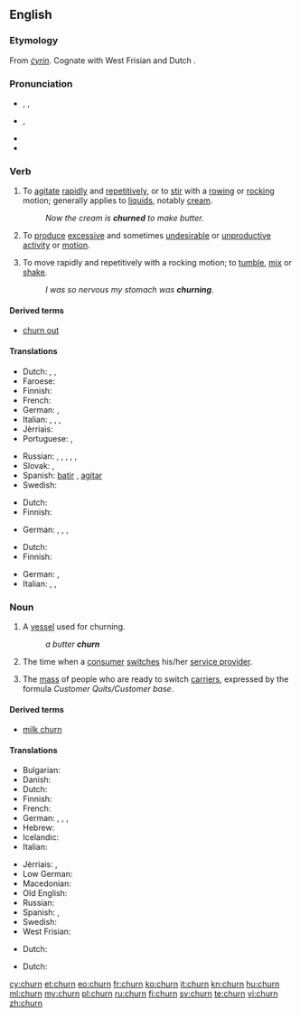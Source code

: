 ==English==

===Etymology===
From {{etyl|ang|en}} ''[[cyrin|ċyrin]]''. Cognate with West Frisian {{term|tsjerne|lang=fy}} and Dutch {{term|karnen|lang=nl}}.

===Pronunciation===
* {{a|UK}} {{enPR|chû(r)n}}, {{IPA|/tʃɜː(r)n/}}, {{X-SAMPA|/tS3:(r)n/}}
* {{a|US}} {{IPA|/tʃɚn/}}, {{X-SAMPA|/tS@`n/}}
* {{audio|en-us-churn.ogg|Audio (US)}}
* {{rhymes|ɜː(r)n}}

===Verb===
{{en-verb}}

# {{transitive}} To [[agitate]] [[rapid]]ly and [[repetitive]]ly, or to [[stir]] with a [[row]]ing or [[rock]]ing motion; generally applies to [[liquid]]s, notably [[cream]].
#: ''Now the cream is '''churned''' to make butter.''
# {{transitive|figuratively}} To [[produce]] [[excessive]] and sometimes [[undesirable]] or [[unproductive]] [[activity]] or [[motion]].
# {{intransitive}} To move rapidly and repetitively with a rocking motion; to [[tumble]], [[mix]] or [[shake]].
#: ''I was so nervous my stomach was '''churning'''.''

====Derived terms====
* [[churn out]]

====Translations====
{{trans-top|agitate rapidly}}
* Dutch: {{t+|nl|karnen}} {{qualifier|butter}}, {{t-|nl|agiteren}}, {{qualifier|fluid}}
* Faroese: {{t-|fo|kirna}}
* Finnish: {{t+|fi|kirnuta}}
* French: {{t+|fr|baratter}}
* German: {{t-|de|durchschütteln}}, {{t-|de|aufwühlen}}
* Italian: {{t-|it|frullare}}, {{t+|it|sbattere}}, {{t-|it|ribollire}}, {{t-|it|spumeggiare}}
* Jèrriais: {{tø|roa-jer|pêtri}}
* Portuguese: {{t+|pt|agitar}}, {{t+|pt|bater}}
{{trans-mid}}
* Russian: {{qualifier|creamy substance}} {{t+|ru|взбивать|tr=vzbivátʹ|sc=Cyrl}} {{impf}}, {{t+|ru|взбить|tr=vzbitʹ|sc=Cyrl}} {{pf.}}, {{qualifier|liquid}} {{t+|ru|взбалтывать|tr=vzbáltyvatʹ|sc=Cyrl}} {{impf}}, {{t+|ru|взболтать|tr=vzboltátʹ|sc=Cyrl}} {{pf.}}, {{qualifier|butter}} {{t+|ru|сбивать|tr=sbivátʹ|sc=Cyrl}} {{impf}}, {{t-|ru|сзбить|tr=sbitʹ|sc=Cyrl}} {{pf.}}
* Slovak: {{t-|sk|tĺcť}}, {{t-|sk|stĺkať}}
* Spanish: [[batir]] {{gloss|butter}}, [[agitar]] {{gloss|water}}
* Swedish: {{t+|sv|kärna}}
{{trans-bottom}}

{{trans-top|figuratively: produce excessive motion}}
* Dutch: {{t-|nl|woelen}}
* Finnish: {{t+|fi|hämmentää}}
{{trans-mid}}
* German: {{t-|de|wusseln}}, {{t+|de|rütteln}}, {{t+|de|wühlen}},
{{trans-bottom}}

{{trans-top|tumble}}
* Dutch: {{t-|nl|woelen}}
* Finnish: {{t+|fi|velloa}}
{{trans-mid}}
* German: {{t-|de|durchschütteln}}, {{t-|de|aufwühlen}}
* Italian: {{t-|it|spumeggiare}}, {{t-|it|frullare}}, {{t-|it|ribollire}}
{{trans-bottom}}

===Noun===
{{en-noun}}

# A [[vessel]] used for churning.
#: ''a butter '''churn'''''
# {{context|telecommunications}} The time when a [[consumer]] [[switch]]es his/her [[service provider]].
# {{context|telecommunications}} The [[mass]] of people who are ready to switch [[carrier]]s, expressed by the formula ''Customer Quits/Customer base''.

====Derived terms====
*[[milk churn]]

====Translations====
{{trans-top|vessel for churning}}
* Bulgarian: {{t-|bg|буталка|f|tr=butalka}}
* Danish: {{t-|da|kjerne}}
* Dutch: {{t-|nl|botervat|n}}
* Finnish: {{t+|fi|kirnu}}
* French: {{t+|fr|baratte|f}}
* German: {{t-|de|Rührtrommel|f}}, {{t+|de|Butterfass|n}}, {{t-|de|Butterfertiger|m}}, {{t+|de|Kerne|f}}
* Hebrew: {{t-|he|נטישה|sc=Hebr}}
* Icelandic: {{t-|is|kirna|f}}
* Italian: {{t+|it|zangola}}
{{trans-mid}}
* Jèrriais: {{tø|roa-jer|bathette|f}}, {{tø|roa-jer|ribot|m}}
* Low German: {{t-|nds|karne|f}}
* Macedonian: {{t-|mk|бутин|m|tr=bútin}}
* Old English: {{t-|ang|ceren|f}}
* Russian: {{t+|ru|маслобойка|f|tr=maslobójka}}
* Spanish: {{t-|es|mantequera|f}} {{gloss|butter}}, {{t+|es|lechera|f}} {{gloss|milk}}
* Swedish: {{t+|sv|kärna|c}}
* West Frisian: {{t-|fy|tsjerne|c}}
{{trans-bottom}}

{{trans-top|time when customer switches provider}}
* Dutch: {{t-|nl|overstap|m}}
{{trans-mid}}
{{trans-bottom}}

{{trans-top|people ready to switch carrier}}
* Dutch: {{t-|nl|overstapkandidaten|p}}
{{trans-mid}}
{{trans-bottom}}

[[cy:churn]]
[[et:churn]]
[[eo:churn]]
[[fr:churn]]
[[ko:churn]]
[[it:churn]]
[[kn:churn]]
[[hu:churn]]
[[ml:churn]]
[[my:churn]]
[[pl:churn]]
[[ru:churn]]
[[fi:churn]]
[[sv:churn]]
[[te:churn]]
[[vi:churn]]
[[zh:churn]]